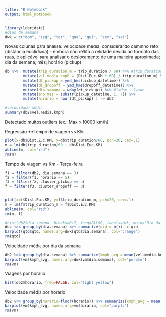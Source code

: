 ```yaml
---
title: "R Notebook"
output: html_notebook
---
```


```r
library(lubridate)
#dias da semana
dwk = c("dom", "seg", "ter", "qua", "qui", "sex", "sab")
```

Novas colunas para análise:
velocidade média, considerando caminho reto (distância euclidiana) - embora não reflita a relidade devido ao formato das ruas, é aplicável para analisar o deslocamento de uma maneira aproximada;
dia da semana; mês; horário (pickup)
```r
db %>%  mutate(trip_duration_m = trip_duration / 60) %>% #trip_duration em minutos
        mutate(vel.media.kmph = (Dist.Euc.KM * 60) / trip_duration_m) %>% #consid.caminho direto
        mutate(dt_pickup = ymd_hms(pickup_datetime)) %>% 
        mutate(dt_dropoff = ymd_hms(dropoff_datetime)) %>% 
        mutate(dia.semana = wday(dt_pickup)) %>% #1=dom ~ 7=sab
        mutate(ano.mes = substr(pickup_datetime, 1, 7)) %>%
        mutate(horario = hour(dt_pickup) ) -> db2

#velocidade média
summary(db2$vel.media.kmph)
```
Detectado muitos outliers (ex.: Max > 10000 km/h)



Regressão **Tempo de viagem vs KM

```r
plot(x=db$Dist.Euc.KM, y=db$trip_duration/60, pch=20, cex=.1)
m = lm(db$trip_duration/60 ~ db$Dist.Euc.KM)
abline(m, col="red")
rm(m)
```

Tempo de viagem vs Km - Terça-feira
```r
f1 = filter(db2, dia.semana == 3)
f2 = filter(f1, horario == 5)
f3 = filter(f2, cluster_pickup == 4)
f = filter(f3, cluster_dropoff == 3)


plot(x=f$Dist.Euc.KM, y=f$trip_duration_m, pch=20, cex=.1)
m = lm(f$trip_duration_m ~ f$Dist.Euc.KM)
abline(m, col="red")
rm(m, f)
```

```r
#hist(db2$dia.semana, breaks=0:7, freq=FALSE, labels=dwk, main="Dia da semana")
db2 %>% group_by(dia.semana) %>% summarize(qtd = n()) -> qtd
barplot(qtd$qtd, names.arg=dwk[qtd$dia.semana], col="orange")
rm(qtd)
```

Velocidade média por dia da semana
```r
db2 %>% group_by(dia.semana) %>% summarize(kmph_avg = mean(vel.media.kmph)) -> vm
barplot(vm$kmph_avg, names.arg=dwk[vm$dia.semana], col="purple")
rm(vm)
```

Viagens por horário
```r
hist(db2$horario, freq=FALSE, col="light yellow")
```

Velocidade média por horário
```r
db2 %>% group_by(horario=floor(horario)) %>% summarize(kmph_avg = mean(vel.media.kmph)) -> vm
barplot(vm$kmph_avg, names.arg=vm$horario, col="purple")
rm(vm)
```

